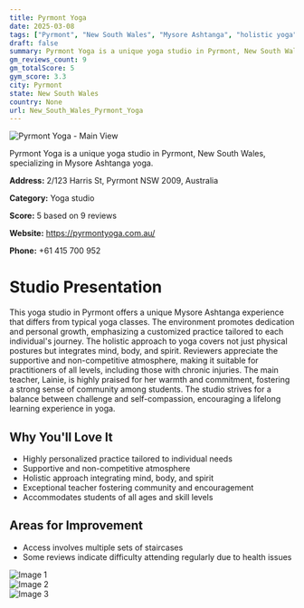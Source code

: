 ```yaml
---
title: Pyrmont Yoga
date: 2025-03-08
tags: ["Pyrmont", "New South Wales", "Mysore Ashtanga", "holistic yoga", "community", "holistic", "Pyrmont"]  
draft: false
summary: Pyrmont Yoga is a unique yoga studio in Pyrmont, New South Wales, specializing in Mysore Ashtanga yoga.
gm_reviews_count: 9
gm_totalScore: 5
gym_score: 3.3
city: Pyrmont
state: New South Wales
country: None
url: New_South_Wales_Pyrmont_Yoga
---
```


<div className="aspect-[16/9] relative my-8">
  <img 
    src="https://lh5.googleusercontent.com/p/AF1QipN2H50UVACXAYLHhusiogL-kGX5meXEsRp5B3Kh=w1920-h1080-k-no"
    alt="Pyrmont Yoga - Main View"
    className="object-cover absolute inset-0 w-full h-full rounded-lg"
  />
</div>

Pyrmont Yoga is a unique yoga studio in Pyrmont, New South Wales, specializing in Mysore Ashtanga yoga.

**Address:** 2/123 Harris St, Pyrmont NSW 2009, Australia

**Category:** Yoga studio

**Score:** 5 based on 9 reviews

**Website:** https://pyrmontyoga.com.au/

**Phone:** +61 415 700 952

# Studio Presentation

This yoga studio in Pyrmont offers a unique Mysore Ashtanga experience that differs from typical yoga classes. The environment promotes dedication and personal growth, emphasizing a customized practice tailored to each individual's journey. The holistic approach to yoga covers not just physical postures but integrates mind, body, and spirit. Reviewers appreciate the supportive and non-competitive atmosphere, making it suitable for practitioners of all levels, including those with chronic injuries. The main teacher, Lainie, is highly praised for her warmth and commitment, fostering a strong sense of community among students. The studio strives for a balance between challenge and self-compassion, encouraging a lifelong learning experience in yoga.

## Why You'll Love It

- Highly personalized practice tailored to individual needs
- Supportive and non-competitive atmosphere
- Holistic approach integrating mind, body, and spirit
- Exceptional teacher fostering community and encouragement
- Accommodates students of all ages and skill levels

## Areas for Improvement

- Access involves multiple sets of staircases
- Some reviews indicate difficulty attending regularly due to health issues

<div className="grid grid-cols-1 xl:grid-cols-2 gap-4 my-8">
<div className="aspect-[4/3] relative"><img src="https://lh5.googleusercontent.com/p/AF1QipMxyq5vRQUuVNbI7_iIRuoi11Yj0dH5S2QzdHg1=w1920-h1080-k-no" alt="Image 1" className="object-cover absolute inset-0 w-full h-full rounded-lg" /></div>
<div className="aspect-[4/3] relative"><img src="https://lh5.googleusercontent.com/p/AF1QipNoXGblVodJmgJQcPzFGXnzsc6eY48GQ9zXkwly=w1920-h1080-k-no" alt="Image 2" className="object-cover absolute inset-0 w-full h-full rounded-lg" /></div>
<div className="aspect-[4/3] relative"><img src="https://streetviewpixels-pa.googleapis.com/v1/thumbnail?panoid=f8q73TO1v6lhpYtvtMux-Q&cb_client=maps_sv.tactile.gps&w=203&h=100&yaw=247.09244&pitch=0&thumbfov=100" alt="Image 3" className="object-cover absolute inset-0 w-full h-full rounded-lg" /></div>
</div>